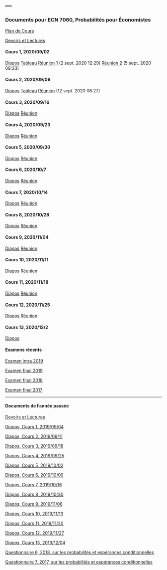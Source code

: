 ---
---

<link rel="stylesheet" href="styles.css" type="text/css">

### Documents pour ECN 7060, Probabilités pour Économistes

[Plan de Cours](./ECN7060/ECN7060A-A20-PC.pdf)

[Devoirs et Lectures](./ECN7060/ECN7060_DL.pdf)

#### Cours 1, 2020/09/02

[Diapos](./ECN7060/ECN7060_1.pdf) [Tableau](./ECN7060/Tableau_Cours_1.pdf)
[Réunion 1](https://umontreal.zoom.us/rec/share/PykJRDaR0NlufGmlnyrw6NthNr9sG0ZnHS5YOR8WxuAvir6zHNRBLsHIguyioUbc.pPSUU2vekQowglPz) (2 sept. 2020 12:29)
[Réunion 2](https://umontreal.zoom.us/rec/share/oUOQG2m5XAjBUnox3pQEIVOBS1ZebHFG31GHYOtAQ3DGS_Yw4FohBWAylmqxBLoO.oXfAXhPZEOMdeNwR) (5 sept. 2020 09:23)

#### Cours 2, 2020/09/09

[Diapos](./ECN7060/ECN7060_2.pdf) [Tableau](./ECN7060/Tableau_Cours_2.pdf)
[Réunion](https://umontreal.zoom.us/rec/share/9H6nHbW_jIFRUiSQTiWXvuBX3qxH754iAmAcLK5TVM_HyDmst35ztM6QOc-UlIk0.RnlG5DTfcqDDhsVG) (12 sept. 2020 08:27)

#### Cours 3, 2020/09/16

[Diapos](./ECN7060/ECN7060_3.pdf)
[Réunion](https://umontreal.zoom.us/rec/share/T_h6GctsjZLZa_zLP0B3CPt6n0gzIn5Ii2rIUQ58hnoUSZEO-5B0bm0nx8vzuNnf.EfPI8hrt2gXOWv8p?startTime=1600275410000)

#### Cours 4, 2020/09/23

[Diapos](./ECN7060/ECN7060_4.pdf)
[Réunion](https://umontreal.zoom.us/rec/share/Ob0DARA9MIgYZDm9rePf4uh-XzxSqYPc7sxTYnqxTL6lkruC8uZwe0hWjvPI3Ruj.xW1y3SAn1cJGI8go)

#### Cours 5, 2020/09/30

[Diapos](./ECN7060/ECN7060_5.pdf)
[Réunion](https://umontreal.zoom.us/rec/share/H-qUXLye-SdIQkKeYMAOORhKHnBkEWqPWL7Kl4Y-wGuBbqHb_6bX9esVKplktOUN.LDcCIhCZnrMh6pjT)

#### Cours 6, 2020/10/7

[Diapos](./ECN7060/ECN7060_6.pdf)
[Réunion](https://umontreal.zoom.us/rec/share/sD4ucJyHSnoo_jOi-cpdxmRbX0Z4n5oRZhGiu_UCPrM53fUcinC9TCcRscT0Nb5P.BKoLPugj4p0li7CH)

#### Cours 7, 2020/10/14

[Diapos](./ECN7060/ECN7060_7.pdf)
[Réunion](https://umontreal.zoom.us/rec/share/0YA5473vq_8aQ3qbq8g2pjqjP_tAICFThIIUeOM8vNAEoqlO2vVL99HfuquGwHKn.I34RFpda90lbGUYo)

#### Cours 8, 2020/10/28

[Diapos](./ECN7060/ECN7060_8.pdf)
[Réunion](https://umontreal.zoom.us/rec/share/g3FY7ph4Tk3voAEZPXwv3g1klVVC3lmgcgO4GIc4N00BSHqjvkhptCWL3OoRCpUs.6HRAdxaTxfQnfAD_)

#### Cours 9, 2020/11/04

[Diapos](./ECN7060/ECN7060_9.pdf)
[Réunion](https://umontreal.zoom.us/rec/share/vF3IYXQ-J2BpM4VP4NieXojfDLnLMaiou-oCOdB2wy1ETlW5On-HWPQiS0YMm0El.KIX38hVzE9ZgR6fI)

#### Cours 10, 2020/11/11

[Diapos](./ECN7060/ECN7060_10.pdf)
[Réunion](https://umontreal.zoom.us/rec/share/puLNYO2CISPn6CHOXWwK4yTp5vjgkJdXflqzxuFc56LdfsGYhKdXlmJECqM9jE2M.tbDHUbzClkPrwmxn)

#### Cours 11, 2020/11/18

[Diapos](./ECN7060/ECN7060_11.pdf)
[Réunion](https://umontreal.zoom.us/rec/share/SRBYQxBoPRMKqbz0k0TgvpzvM5uExtBHIneeO_wX0o_cS7BUTln8-kcqbGwwrBut.oB7Zc5ph4JKlQjKM)

#### Cours 12, 2020/11/25

[Diapos](./ECN7060/ECN7060_12.pdf)
[Réunion](https://umontreal.zoom.us/rec/share/IGQ2gfkfQI1fGZkRtUMa77DxYqbO5iRayMqk6ibGdqtetvZbtxx4iXy_3waPgMJ5.JeVFy7wZanHG7Ebz)

#### Cours 13, 2020/12/2

[Diapos](./ECN7060/ECN7060_13.pdf)

#### Examens récents

[Examen intra 2019](./ECN7060/EI19.pdf)

[Examen final 2019](./ECN7060/EF19A.pdf)

[Examen final 2018](./ECN7060/EF18A.pdf)

[Examen final 2017](./ECN7060/EF17A.pdf)

***

#### Documents de l'année passée

[Devoirs et Lectures](./ECN7060/ECN7060_DL_2019.pdf)

[Diapos, Cours 1, 2019/09/04](./ECN7060/ECN7060_1_2019.pdf)

[Diapos, Cours 2, 2019/09/11](./ECN7060/ECN7060_2_2019.pdf)

[Diapos, Cours 3, 2019/09/18](./ECN7060/ECN7060_3_2019.pdf)

[Diapos, Cours 4, 2019/09/25](./ECN7060/ECN7060_4_2019.pdf)

[Diapos, Cours 5, 2019/10/02](./ECN7060/ECN7060_5_2019.pdf)

[Diapos, Cours 6, 2019/10/09](./ECN7060/ECN7060_6_2019.pdf)

[Diapos, Cours 7, 2019/10/16](./ECN7060/ECN7060_7_2019.pdf)

[Diapos, Cours 8, 2019/10/30](./ECN7060/ECN7060_8_2019.pdf)

[Diapos, Cours 9, 2019/11/06](./ECN7060/ECN7060_9_2019.pdf)

[Diapos, Cours 10, 2019/11/13](./ECN7060/ECN7060_10_2019.pdf)

[Diapos, Cours 11, 2019/11/20](./ECN7060/ECN7060_11_2019.pdf)

[Diapos, Cours 12, 2019/11/27](./ECN7060/ECN7060_12_2019.pdf)

[Diapos, Cours 13, 2019/12/04](./ECN7060/ECN7060_13_2019.pdf)

[Questionnaire 6, 2018, sur les probabilités et espérances conditionnelles](./ECN7060/Quiz_6_2018.pdf)

[Questionnaire 7, 2017, sur les probabilités et espérances conditionnelles](./ECN7060/Quiz_7.pdf)
